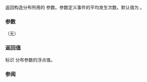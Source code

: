 {{cpp/numeric/random/poisson_distribution/title|mean}}
{{cpp/numeric/random/poisson_distribution/navbar}}
{{ddcl | since=c++11 | 1=
double mean() const;
}}

返回构造分布所用的 {{math|μ}} 参数。参数定义事件的平均发生次数。默认值为 {{c|1.0}}。

===参数===
（无）

===返回值===
标识 {{math|μ}} 分布参数的浮点值。

===参阅===
{{dsc begin}}
{{dsc inc | cpp/numeric/random/distribution/dsc param | poisson_distribution}}
{{dsc end}}

{{langlinks|de|en|es|fr|it|ja|pt|ru}}